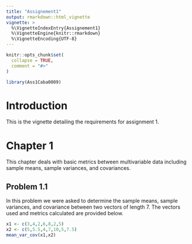 ```yaml
---
title: "Assignement1"
output: rmarkdown::html_vignette
vignette: >
  %\VignetteIndexEntry{Assignement1}
  %\VignetteEngine{knitr::rmarkdown}
  %\VignetteEncoding{UTF-8}
---
```


```r
knitr::opts_chunk$set(
  collapse = TRUE,
  comment = "#>"
)
```

```r
library(Ass1Caba0009)
```

# Introduction
This is the vignette detailing the requirements for assignment 1.

# Chapter 1
This chapter deals with basic metrics between multivariable data including sample means, sample variances, and covariances.

## Problem 1.1
In this problem we were asked to determine the sample means, sample variances, and covariance between two vectors of length 7. The vectors used and metrics calculated are provided below.
```r
x1 <- c(3,4,2,6,8,2,5)
x2 <- c(5,5.5,4,7,10,5,7.5)
mean_var_cov(x1,x2)
```

